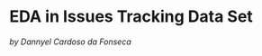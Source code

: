 
EDA in Issues Tracking Data Set
================================================================================
*by Dannyel Cardoso da Fonseca* 

